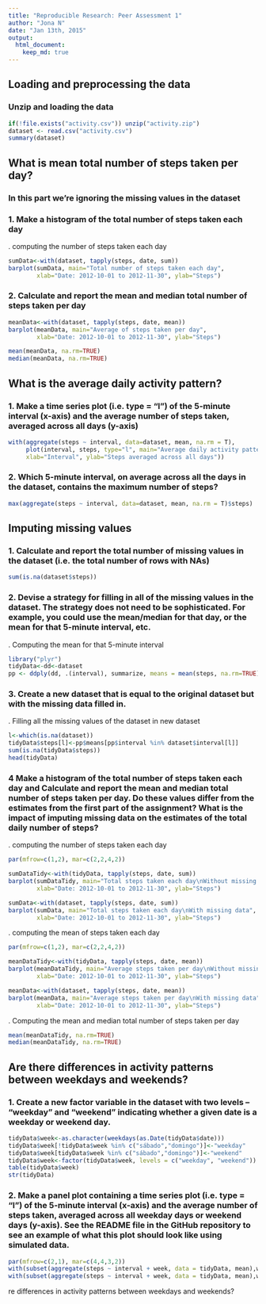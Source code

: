 ```yaml
---
title: "Reproducible Research: Peer Assessment 1"
author: "Jona N"
date: "Jan 13th, 2015"
output: 
  html_document:
    keep_md: true
---
```


## Loading and preprocessing the data

### Unzip and loading the data
```r
if(!file.exists("activity.csv")) unzip("activity.zip")
dataset <- read.csv("activity.csv")
summary(dataset)
```


## What is mean total number of steps taken per day?

### In this part we're ignoring the missing values in the dataset
### 1. Make a histogram of the total number of steps taken each day
. computing the number of steps taken each day
```r
sumData<-with(dataset, tapply(steps, date, sum))
barplot(sumData, main="Total number of steps taken each day",
        xlab="Date: 2012-10-01 to 2012-11-30", ylab="Steps")
```

### 2. Calculate and report the mean and median total number of steps taken per day
```r
meanData<-with(dataset, tapply(steps, date, mean))
barplot(meanData, main="Average of steps taken per day",
        xlab="Date: 2012-10-01 to 2012-11-30", ylab="Steps")

mean(meanData, na.rm=TRUE)
median(meanData, na.rm=TRUE)
```


## What is the average daily activity pattern?

### 1. Make a time series plot (i.e. type = "l") of the 5-minute interval (x-axis) and the average number of steps taken, averaged across all days (y-axis)
```r
with(aggregate(steps ~ interval, data=dataset, mean, na.rm = T),
     plot(interval, steps, type="l", main="Average daily activity pattern",
     xlab="Interval", ylab="Steps averaged across all days"))
```

### 2. Which 5-minute interval, on average across all the days in the dataset, contains the maximum number of steps?
```r
max(aggregate(steps ~ interval, data=dataset, mean, na.rm = T)$steps)
```


## Imputing missing values

### 1. Calculate and report the total number of missing values in the dataset (i.e. the total number of rows with NAs)
```r
sum(is.na(dataset$steps))
```

### 2. Devise a strategy for filling in all of the missing values in the dataset. The strategy does not need to be sophisticated. For example, you could use the mean/median for that day, or the mean for that 5-minute interval, etc.
. Computing the mean for that 5-minute interval
```r
library("plyr")
tidyData<-dd<-dataset
pp <- ddply(dd, .(interval), summarize, means = mean(steps, na.rm=TRUE))
```

### 3. Create a new dataset that is equal to the original dataset but with the missing data filled in.
. Filling all the missing values of the dataset in new dataset
```r
l<-which(is.na(dataset))
tidyData$steps[l]<-pp$means[pp$interval %in% dataset$interval[l]]
sum(is.na(tidyData$steps))
head(tidyData)
```

### 4 Make a histogram of the total number of steps taken each day and Calculate and report the mean and median total number of steps taken per day. Do these values differ from the estimates from the first part of the assignment? What is the impact of imputing missing data on the estimates of the total daily number of steps?
. computing the number of steps taken each day
```r
par(mfrow=c(1,2), mar=c(2,2,4,2))

sumDataTidy<-with(tidyData, tapply(steps, date, sum))
barplot(sumDataTidy, main="Total steps taken each day\nWithout missing data",
        xlab="Date: 2012-10-01 to 2012-11-30", ylab="Steps")

sumData<-with(dataset, tapply(steps, date, sum))
barplot(sumData, main="Total steps taken each day\nWith missing data",
        xlab="Date: 2012-10-01 to 2012-11-30", ylab="Steps")
```

. computing the mean of steps taken each day
```r
par(mfrow=c(1,2), mar=c(2,2,4,2))

meanDataTidy<-with(tidyData, tapply(steps, date, mean))
barplot(meanDataTidy, main="Average steps taken per day\nWithout missing data",
        xlab="Date: 2012-10-01 to 2012-11-30", ylab="Steps")

meanData<-with(dataset, tapply(steps, date, mean))
barplot(meanData, main="Average steps taken per day\nWith missing data",
        xlab="Date: 2012-10-01 to 2012-11-30", ylab="Steps")
```

. Computing the mean and median total number of steps taken per day
```r
mean(meanDataTidy, na.rm=TRUE)
median(meanDataTidy, na.rm=TRUE)
```



## Are there differences in activity patterns between weekdays and weekends?

### 1. Create a new factor variable in the dataset with two levels – “weekday” and “weekend” indicating whether a given date is a weekday or weekend day.
```r
tidyData$week<-as.character(weekdays(as.Date(tidyData$date)))
tidyData$week[!tidyData$week %in% c("sábado","domingo")]<-"weekday"
tidyData$week[tidyData$week %in% c("sábado","domingo")]<-"weekend"
tidyData$week<-factor(tidyData$week, levels = c("weekday", "weekend"))
table(tidyData$week)
str(tidyData)
```

### 2. Make a panel plot containing a time series plot (i.e. type = "l") of the 5-minute interval (x-axis) and the average number of steps taken, averaged across all weekday days or weekend days (y-axis). See the README file in the GitHub repository to see an example of what this plot should look like using simulated data.
```r
par(mfrow=c(2,1), mar=c(4,4,3,2))
with(subset(aggregate(steps ~ interval + week, data = tidyData, mean),week=="weekday"), plot(interval, steps, type="l", main="Average of steps across all weekday day", xlab="Interval", ylab="Steps"))
with(subset(aggregate(steps ~ interval + week, data = tidyData, mean),week=="weekend"), plot(interval, steps, type="l", main="Average of steps across all weekend day", xlab="Interval", ylab="Steps"))

```

re differences in activity patterns between weekdays and weekends?
